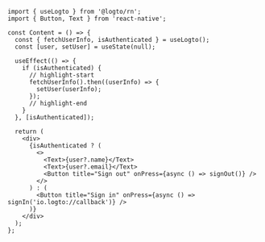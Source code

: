 ```tsx title="App.tsx"
import { useLogto } from '@logto/rn';
import { Button, Text } from 'react-native';

const Content = () => {
  const { fetchUserInfo, isAuthenticated } = useLogto();
  const [user, setUser] = useState(null);

  useEffect(() => {
    if (isAuthenticated) {
      // highlight-start
      fetchUserInfo().then((userInfo) => {
        setUser(userInfo);
      });
      // highlight-end
    }
  }, [isAuthenticated]);

  return (
    <div>
      {isAuthenticated ? (
        <>
          <Text>{user?.name}</Text>
          <Text>{user?.email}</Text>
          <Button title="Sign out" onPress={async () => signOut()} />
        </>
      ) : (
        <Button title="Sign in" onPress={async () => signIn('io.logto://callback')} />
      )}
    </div>
  );
};
```

```

```
